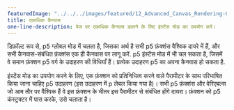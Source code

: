 ---
featuredImage: "../../../images/featured/12_Advanced_Canvas_Rendering-01_Multiple_Canvases-thumbnail.png"
title: एकाधिक कैनवस
one-line-description: पेज पर एकाधिक कैनवस डालने के लिए इंस्टेंस मोड का उपयोग करें।
---

डिफ़ॉल्ट रूप से, p5 ग्लोबल मोड में चलता है, जिसका अर्थ है
सभी p5 फ़ंक्शंस वैश्विक दायरे में हैं, और सभी कैनवास-संबंधित फ़ंक्शंस
एक ही कैनवास पर लागू करें. p5 इंस्टेंस मोड में भी चल सकता है, जिसमें वे
समान फ़ंक्शन p5 वर्ग के उदाहरण की विधियाँ हैं। प्रत्येक उदाहरण
p5 का अपना कैनवास हो सकता है.

इंस्टेंस मोड का उपयोग करने के लिए, एक फ़ंक्शन को प्रतिनिधित्व करने वाले पैरामीटर के साथ परिभाषित किया जाना चाहिए
p5 उदाहरण (इस उदाहरण में p लेबल किया गया है)। सभी p5 फ़ंक्शंस और वेरिएबल्स
जो आम तौर पर वैश्विक हैं वे इस फ़ंक्शन के भीतर इस पैरामीटर से संबंधित होंगे
दायरा। फ़ंक्शन को p5 कंस्ट्रक्टर में पास करके, उसे चलाता है।